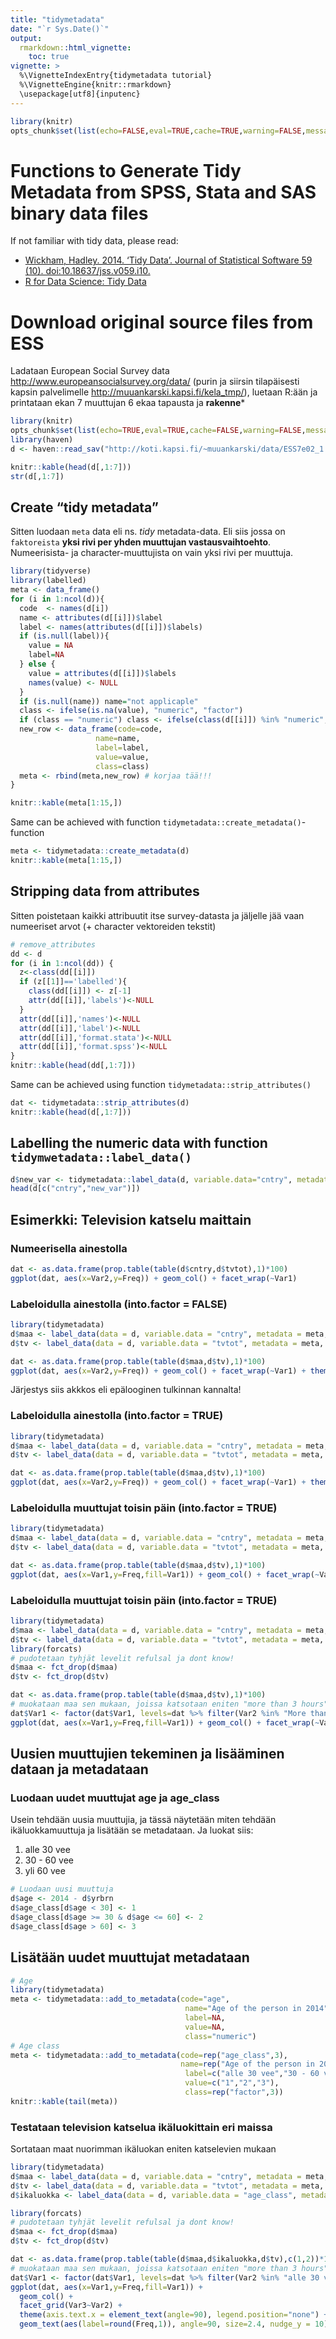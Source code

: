```yaml
---
title: "tidymetadata"
date: "`r Sys.Date()`"
output: 
  rmarkdown::html_vignette:
    toc: true
vignette: >
  %\VignetteIndexEntry{tidymetadata tutorial}
  %\VignetteEngine{knitr::rmarkdown}
  \usepackage[utf8]{inputenc}
---
```


```r

library(knitr)
opts_chunk$set(list(echo=FALSE,eval=TRUE,cache=TRUE,warning=FALSE,message=FALSE, fig.height=10, fig.width=10))

```



# Functions to Generate Tidy Metadata from SPSS, Stata and SAS binary data files

If not familiar with tidy data, please read:

- [Wickham, Hadley. 2014. ‘Tidy Data’. Journal of Statistical Software 59 (10). doi:10.18637/jss.v059.i10.](http://vita.had.co.nz/papers/tidy-data.html)
- [R for Data Science: Tidy Data](http://r4ds.had.co.nz/tidy-data.html)

# Download original source files from ESS

Ladataan European Social Survey data <http://www.europeansocialsurvey.org/data/> (purin ja siirsin tilapäisesti kapsin palvelimelle <http://muuankarski.kapsi.fi/kela_tmp/>), luetaan R:ään ja printataan ekan 7 muuttujan 6 ekaa tapausta ja **rakenne***

```r
library(knitr)
opts_chunk$set(list(echo=TRUE,eval=TRUE,cache=FALSE,warning=FALSE,message=FALSE))
library(haven)
d <- haven::read_sav("http://koti.kapsi.fi/~muuankarski/data/ESS7e02_1.sav")

knitr::kable(head(d[,1:7]))
str(d[,1:7])
```

## Create "tidy metadata"

Sitten luodaan `meta` data eli ns. *tidy* metadata-data. Eli siis jossa on `faktoreista` **yksi rivi per yhden muuttujan vastausvaihtoehto**. Numeerisista- ja character-muuttujista on vain yksi rivi per muuttuja.

```r
library(tidyverse)
library(labelled)
meta <- data_frame()
for (i in 1:ncol(d)){
  code  <- names(d[i])
  name <- attributes(d[[i]])$label
  label <- names(attributes(d[[i]])$labels)
  if (is.null(label)){
    value = NA
    label=NA
  } else {
    value = attributes(d[[i]])$labels
    names(value) <- NULL
  }
  if (is.null(name)) name="not applicaple"
  class <- ifelse(is.na(value), "numeric", "factor")
  if (class == "numeric") class <- ifelse(class(d[[i]]) %in% "numeric", "numeric", "character") 
  new_row <- data_frame(code=code,
                   name=name,
                   label=label,
                   value=value,
                   class=class)
  meta <- rbind(meta,new_row) # korjaa tää!!!
}

knitr::kable(meta[1:15,])
```

Same can be achieved with function `tidymetadata::create_metadata()`-function

```r
meta <- tidymetadata::create_metadata(d)
knitr::kable(meta[1:15,])
```


## Stripping data from attributes

Sitten poistetaan kaikki attribuutit itse survey-datasta ja jäljelle jää vaan numeeriset arvot (+ character vektoreiden tekstit)

```r
# remove_attributes
dd <- d
for (i in 1:ncol(dd)) {
  z<-class(dd[[i]])
  if (z[[1]]=='labelled'){
    class(dd[[i]]) <- z[-1]
    attr(dd[[i]],'labels')<-NULL
  }
  attr(dd[[i]],'names')<-NULL
  attr(dd[[i]],'label')<-NULL
  attr(dd[[i]],'format.stata')<-NULL
  attr(dd[[i]],'format.spss')<-NULL
}
knitr::kable(head(dd[,1:7]))

```

Same can be achieved using function `tidymetadata::strip_attributes()`

```r
dat <- tidymetadata::strip_attributes(d)
knitr::kable(head(d[,1:7]))
```


## Labelling the numeric data with function `tidymwetadata::label_data()`


```r
d$new_var <- tidymetadata::label_data(d, variable.data="cntry", metadata=meta, into.factor=FALSE)
head(d[c("cntry","new_var")])
```


## Esimerkki: Television katselu maittain

### Numeerisella ainestolla

```r
dat <- as.data.frame(prop.table(table(d$cntry,d$tvtot),1)*100)
ggplot(dat, aes(x=Var2,y=Freq)) + geom_col() + facet_wrap(~Var1)
```

### Labeloidulla ainestolla (into.factor = FALSE)

```r
library(tidymetadata)
d$maa <- label_data(data = d, variable.data = "cntry", metadata = meta, into.factor = FALSE)
d$tv <- label_data(data = d, variable.data = "tvtot", metadata = meta, into.factor = FALSE)

dat <- as.data.frame(prop.table(table(d$maa,d$tv),1)*100)
ggplot(dat, aes(x=Var2,y=Freq)) + geom_col() + facet_wrap(~Var1) + theme(axis.text.x = element_text(angle=90))
```

Järjestys siis akkkos eli epälooginen tulkinnan kannalta!

### Labeloidulla ainestolla (into.factor = TRUE)

```r
library(tidymetadata)
d$maa <- label_data(data = d, variable.data = "cntry", metadata = meta, into.factor = TRUE)
d$tv <- label_data(data = d, variable.data = "tvtot", metadata = meta, into.factor = TRUE)

dat <- as.data.frame(prop.table(table(d$maa,d$tv),1)*100)
ggplot(dat, aes(x=Var2,y=Freq)) + geom_col() + facet_wrap(~Var1) + theme(axis.text.x = element_text(angle=90))
```


### Labeloidulla muuttujat toisin päin (into.factor = TRUE)

```r
library(tidymetadata)
d$maa <- label_data(data = d, variable.data = "cntry", metadata = meta, into.factor = TRUE)
d$tv <- label_data(data = d, variable.data = "tvtot", metadata = meta, into.factor = TRUE)

dat <- as.data.frame(prop.table(table(d$maa,d$tv),1)*100)
ggplot(dat, aes(x=Var1,y=Freq,fill=Var1)) + geom_col() + facet_wrap(~Var2) + theme(axis.text.x = element_text(angle=90), legend.position="none")
```


### Labeloidulla muuttujat toisin päin (into.factor = TRUE)

```r
library(tidymetadata)
d$maa <- label_data(data = d, variable.data = "cntry", metadata = meta, into.factor = TRUE)
d$tv <- label_data(data = d, variable.data = "tvtot", metadata = meta, into.factor = TRUE)
library(forcats)
# pudotetaan tyhjät levelit refulsal ja dont know!
d$maa <- fct_drop(d$maa)
d$tv <- fct_drop(d$tv)

dat <- as.data.frame(prop.table(table(d$maa,d$tv),1)*100)
# muokataan maa sen mukaan, joissa katsotaan eniten "more than 3 hours" teeveetä
dat$Var1 <- factor(dat$Var1, levels=dat %>% filter(Var2 %in% "More than 3 hours") %>% arrange(desc(Freq)) %>% .$Var1 %>% as.character())
ggplot(dat, aes(x=Var1,y=Freq,fill=Var1)) + geom_col() + facet_wrap(~Var2) + theme(axis.text.x = element_text(angle=90), legend.position="none")
```


## Uusien muuttujien tekeminen ja lisääminen dataan ja metadataan

### Luodaan uudet muuttujat age ja age_class

Usein tehdään uusia muuttujia, ja tässä näytetään miten tehdään ikäluokkamuuttuja ja lisätään se metadataan. Ja luokat siis:

1. alle 30 vee
1. 30 - 60 vee
1. yli 60 vee

```r
# Luodaan uusi muuttuja
d$age <- 2014 - d$yrbrn
d$age_class[d$age < 30] <- 1
d$age_class[d$age >= 30 & d$age <= 60] <- 2
d$age_class[d$age > 60] <- 3
```

## Lisätään uudet muuttujat metadataan


```r
# Age
library(tidymetadata)
meta <- tidymetadata::add_to_metadata(code="age",
                                       name="Age of the person in 2014",
                                       label=NA,
                                       value=NA,
                                       class="numeric")
# Age class
meta <- tidymetadata::add_to_metadata(code=rep("age_class",3),
                                      name=rep("Age of the person in 2014 in three classes",3),
                                       label=c("alle 30 vee","30 - 60 vee","yli 60 vee"),
                                       value=c("1","2","3"),
                                       class=rep("factor",3))
knitr::kable(tail(meta))
```

### Testataan television katselua ikäluokittain eri maissa

Sortataan maat nuorimman ikäluokan eniten katselevien mukaan

```r
library(tidymetadata)
d$maa <- label_data(data = d, variable.data = "cntry", metadata = meta, into.factor = TRUE)
d$tv <- label_data(data = d, variable.data = "tvtot", metadata = meta, into.factor = TRUE)
d$ikaluokka <- label_data(data = d, variable.data = "age_class", metadata = meta, into.factor = TRUE)

library(forcats)
# pudotetaan tyhjät levelit refulsal ja dont know!
d$maa <- fct_drop(d$maa)
d$tv <- fct_drop(d$tv)

dat <- as.data.frame(prop.table(table(d$maa,d$ikaluokka,d$tv),c(1,2))*100)
# muokataan maa sen mukaan, joissa katsotaan eniten "more than 3 hours" teeveetä
dat$Var1 <- factor(dat$Var1, levels=dat %>% filter(Var2 %in% "alle 30 vee", Var3 %in% "More than 3 hours") %>% arrange(desc(Freq)) %>% .$Var1 %>% as.character())
ggplot(dat, aes(x=Var1,y=Freq,fill=Var1)) + 
  geom_col() + 
  facet_grid(Var3~Var2) + 
  theme(axis.text.x = element_text(angle=90), legend.position="none") + 
  geom_text(aes(label=round(Freq,1)), angle=90, size=2.4, nudge_y = 10)
```


